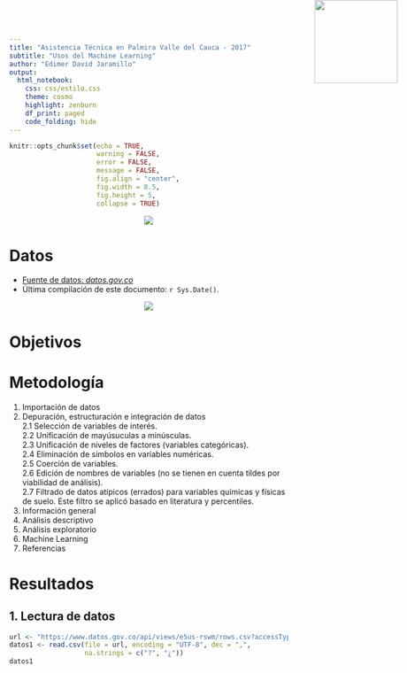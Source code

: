 ```yaml
---
title: "Asistencia Técnica en Palmira Valle del Cauca - 2017"
subtitle: "Usos del Machine Learning"
author: "Edimer David Jaramillo"
output:
  html_notebook:
    css: css/estilo.css
    theme: cosmo
    highlight: zenburn
    df_print: paged
    code_folding: hide
---
```


```r
knitr::opts_chunk$set(echo = TRUE,
                      warning = FALSE,
                      error = FALSE,
                      message = FALSE,
                      fig.align = "center",
                      fig.width = 8.5,
                      fig.height = 5,
                      collapse = TRUE)
```

<img src="img/science.png" style="position:absolute;top:0px;right:30px; width:150px" />

<center><img src="img/agro_datos.jpg"/></center>

# Datos

- [Fuente de datos: *datos.gov.co*](https://www.datos.gov.co/Agricultura-y-Desarrollo-Rural/Registro-nico-de-Usuarios-de-Asistencia-T-cnica-RU/e5us-rswm)
- <tred>Última compilación de este documento: `r Sys.Date()`.</tred>

<center>
<img src="img/datos_palmira.png"/>
</center>

# Objetivos

# Metodología

1. Importación de datos
2. Depuración, estructuración e integración de datos  
    2.1 Selección de variables de interés.       
    2.2 Unificación de mayúsuculas a minúsculas.   
    2.3 Unificación de niveles de factores (variables categóricas).     
    2.4 Eliminación de símbolos en variables numéricas.   
    2.5 Coerción de variables.    
    2.6 Edición de nombres de variables (no se tienen en cuenta tildes por viabilidad de análisis).    
    2.7 Filtrado de datos atípicos (errados) para variables químicas y físicas de suelo. Este filtro se aplicó basado en literatura y percentiles.
3. Información general
4. Análisis descriptivo  
5. Análisis exploratorio
6. Machine Learning
7. Referencias

# Resultados {.tabset .tabset-fade .tabset-pills}

## 1. Lectura de datos

```r
url <- "https://www.datos.gov.co/api/views/e5us-rswm/rows.csv?accessType=DOWNLOAD"
datos1 <- read.csv(file = url, encoding = "UTF-8", dec = ",",
                   na.strings = c("?", "¿"))
datos1
```
